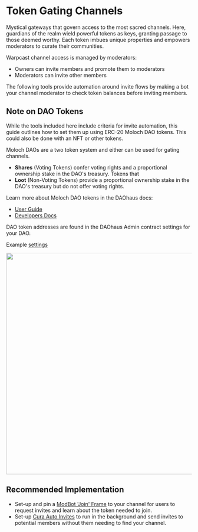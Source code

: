 # Token Gating Channels

Mystical gateways that govern access to the most sacred channels. Here, guardians of the realm wield powerful tokens as keys, granting passage to those deemed worthy. Each token imbues unique properties and empowers moderators to curate their communities.

Warpcast channel access is managed by moderators:

- Owners can invite members and promote them to moderators
- Moderators can invite other members

The following tools provide automation around invite flows by making a bot your channel moderator to check token balances before inviting members.

## Note on DAO Tokens

While the tools included here include criteria for invite automation, this guide outlines how to set them up using ERC-20 Moloch DAO tokens. This could also be done with an NFT or other tokens.

Moloch DAOs are a two token system and either can be used for gating channels.

- **Shares** (Voting Tokens) confer voting rights and a proportional ownership stake in the DAO's treasury.
  Tokens that
- **Loot** (Non-Voting Tokens) provide a proportional ownership stake in the DAO's treasury but do not offer voting rights.

Learn more about Moloch DAO tokens in the DAOhaus docs:

- [User Guide](https://guide.daohaus.club/)
- [Developers Docs](https://docs.daohaus.club/contracts/membership)

DAO token addresses are found in the DAOhaus Admin contract settings for your DAO.

Example [settings](https://admin.daohaus.fun/#/molochv3/0xa/0x2a244bb4ccd4eb0897cf61e0c61963e1e1d161e3/settings)

<img src="/images/contracts.png" width="600px" />

## Recommended Implementation

- Set-up and pin a [ModBot 'Join' Frame](/scrolls/modbot) to your channel for users to request invites and learn about the token needed to join.
- Set-up [Cura Auto Invites](/scrolls/cura) to run in the background and send invites to potential members without them needing to find your channel.
